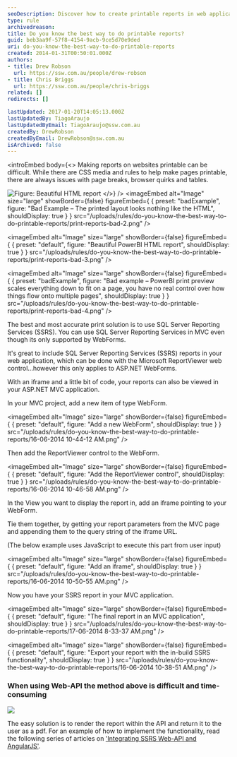 ```yaml
---
seoDescription: Discover how to create printable reports in web applications using SQL Server Reporting Services (SSRS) seamlessly in your MVC projects.
type: rule
archivedreason:
title: Do you know the best way to do printable reports?
guid: beb3aa9f-57f8-4154-9acb-9ce5d70e9ded
uri: do-you-know-the-best-way-to-do-printable-reports
created: 2014-01-31T00:50:01.000Z
authors:
- title: Drew Robson
  url: https://ssw.com.au/people/drew-robson
- title: Chris Briggs
  url: https://ssw.com.au/people/chris-briggs
related: []
redirects: []

lastUpdated: 2017-01-20T14:05:13.000Z
lastUpdatedBy: TiagoAraujo
lastUpdatedByEmail: TiagoAraujo@ssw.com.au
createdBy: DrewRobson
createdByEmail: DrewRobson@ssw.com.au
isArchived: false
---
```


<introEmbed
  body={<>
Making reports on websites printable can be difficult. While there are CSS media and rules to help make pages printable, there are always issues with page breaks, browser quirks and tables.

![Figure: Beautiful HTML report](/uploads/rules/do-you-know-the-best-way-to-do-printable-reports/print-reports-bad-1.png)
  </>}
/>
<imageEmbed
  alt="Image"
  size="large"
  showBorder={false}
  figureEmbed={ {
    preset: "badExample",
    figure: "Bad Example – The printed layout looks nothing like the HTML",
    shouldDisplay: true
  } }
  src="/uploads/rules/do-you-know-the-best-way-to-do-printable-reports/print-reports-bad-2.png"
/>


<imageEmbed
  alt="Image"
  size="large"
  showBorder={false}
  figureEmbed={ {
    preset: "default",
    figure: "Beautiful PowerBI HTML report",
    shouldDisplay: true
  } }
  src="/uploads/rules/do-you-know-the-best-way-to-do-printable-reports/print-reports-bad-3.png"
/>

<imageEmbed
  alt="Image"
  size="large"
  showBorder={false}
  figureEmbed={ {
    preset: "badExample",
    figure: "Bad example – PowerBI print preview scales everything down to fit on a page, you have no real control over how things flow onto multiple pages",
    shouldDisplay: true
  } }
  src="/uploads/rules/do-you-know-the-best-way-to-do-printable-reports/print-reports-bad-4.png"
/>

The best and most accurate print solution is to use SQL Server Reporting Services (SSRS). You can use SQL Server Reporting Services in MVC even though its only supported by WebForms.

It's great to include  SQL Server Reporting Services (SSRS) reports in your web application, which can be done with the Microsoft ReportViewer web control...however this only applies to ASP.NET WebForms.

With an iframe and a little bit of code, your reports can also be viewed in your ASP.NET MVC application.

In your MVC project, add a new item of type WebForm.


<imageEmbed
  alt="Image"
  size="large"
  showBorder={false}
  figureEmbed={ {
    preset: "default",
    figure: "Add a new WebForm",
    shouldDisplay: true
  } }
  src="/uploads/rules/do-you-know-the-best-way-to-do-printable-reports/16-06-2014 10-44-12 AM.png"
/>

Then add the ReportViewer control to the WebForm.


<imageEmbed
  alt="Image"
  size="large"
  showBorder={false}
  figureEmbed={ {
    preset: "default",
    figure: "Add the ReportViewer control",
    shouldDisplay: true
  } }
  src="/uploads/rules/do-you-know-the-best-way-to-do-printable-reports/16-06-2014 10-46-58 AM.png"
/>

In the View you want to display the report in, add an iframe pointing to your WebForm.

Tie them together, by getting your report parameters from the MVC page and appending them to the query string of the iframe URL.

(The below example uses JavaScript to execute this part from user input)


<imageEmbed
  alt="Image"
  size="large"
  showBorder={false}
  figureEmbed={ {
    preset: "default",
    figure: "Add an iframe",
    shouldDisplay: true
  } }
  src="/uploads/rules/do-you-know-the-best-way-to-do-printable-reports/16-06-2014 10-50-55 AM.png"
/>

Now you have your SSRS report in your MVC application.


<imageEmbed
  alt="Image"
  size="large"
  showBorder={false}
  figureEmbed={ {
    preset: "default",
    figure: "The final report in an MVC application",
    shouldDisplay: true
  } }
  src="/uploads/rules/do-you-know-the-best-way-to-do-printable-reports/17-06-2014 8-33-37 AM.png"
/>


<imageEmbed
  alt="Image"
  size="large"
  showBorder={false}
  figureEmbed={ {
    preset: "default",
    figure: "Export your report with the in-build SSRS functionality",
    shouldDisplay: true
  } }
  src="/uploads/rules/do-you-know-the-best-way-to-do-printable-reports/16-06-2014 10-38-51 AM.png"
/>

### When using Web-API the method above is difficult and time-consuming

![](/uploads/rules/do-you-know-the-best-way-to-do-printable-reports/2015-04-29\_10-09-56-compressor.png)

The easy solution is to render the report within the API and return it to the user  as a pdf. For an example of how to implement the functionality, read the following series  of articles on ['Integrating SSRS Web-API and AngularJS'](http://blog.chrisbriggsy.com/the-first-step-towards-integration/).
